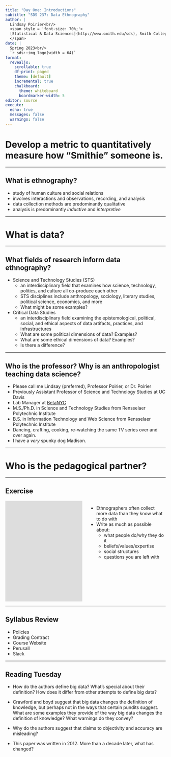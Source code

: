 ```yaml
---
title: "Day One: Introductions"
subtitle: "SDS 237: Data Ethnography"
author: |
  Lindsay Poirier<br/>
  <span style = 'font-size: 70%;'>
  [Statistical & Data Sciences](http://www.smith.edu/sds), Smith College<br/>
  </span>
date: |
  Spring 2023<br/>
  `r sds::img_logo(width = 64)`
format: 
  revealjs:
    scrollable: true
    df-print: paged
    theme: [default]
    incremental: true
    chalkboard:
      theme: whiteboard
      boardmarker-width: 5
editor: source
execute:
  echo: true
  messages: false
  warnings: false
---
```


# Develop a metric to quantitatively measure how "Smithie" someone is. 

---

## What is ethnography?

- study of human culture and social relations
- involves interactions and observations, recording, and analysis
- data collection methods are predominantly qualitative 
- analysis is predominantly *inductive* and *interpretive*

---

# What is data?

---

## What fields of research inform data ethnography?

- Science and Technology Studies (STS)
  - an interdisciplinary field that examines how science, technology, politics, and culture all co-produce each other
  - STS disciplines include anthropology, sociology, literary studies, political science, economics, and more
  - What might be some examples?
- Critical Data Studies
  - an interdisciplinary field examining the epistemological, political, social, and ethical aspects of data artifacts, practices, and infrastructures
  - What are some political dimensions of data? Examples?
  - What are some ethical dimensions of data? Examples?
  - Is there a difference?
  
---

## Who is the professor? Why is an anthropologist teaching data science?

- Please call me Lindsay (preferred), Professor Poirier, or Dr. Poirier
- Previously Assistant Professor of Science and Technology Studies at UC Davis
- Lab Manager at [BetaNYC](https://beta.nyc/)
- M.S./Ph.D. in Science and Technology Studies from Rensselaer Polytechnic Institute
- B.S. in Information Technology and Web Science from Rensselaer Polytechnic Institute
- Dancing, crafting, cooking, re-watching the same TV series over and over again.
- I have a *very* spunky dog Madison.

---

# Who is the pedagogical partner?

---


## Exercise

:::: {.columns}

::: {.column width="50%"}

<iframe width="560" height="315" src="https://www.youtube.com/embed/Slb8pLiPCDg" title="YouTube video player" frameborder="0" allow="accelerometer; autoplay; clipboard-write; encrypted-media; gyroscope; picture-in-picture; web-share" allowfullscreen></iframe>

:::

::: {.column width="50%"}

- Ethnographers often collect more data than they know what to do with
- Write as much as possible about:
  - what people do/why they do it
  - beliefs/values/expertise
  - social structures
  - questions you are left with
  
:::
:::

---


## Syllabus Review

- Policies
- Grading Contract
- Course Website
- Perusall
- Slack

---

## Reading Tuesday

- How do the authors define big data? What’s special about their definition? How does it differ from other attempts to define big data?

- Crawford and boyd suggest that big data changes the definition of knowledge, but perhaps not in the ways that certain pundits suggest. What are some examples they provide of the way big data changes the definition of knowledge? What warnings do they convey?

- Why do the authors suggest that claims to objectivity and accuracy are misleading?

- This paper was written in 2012. More than a decade later, what has changed?



